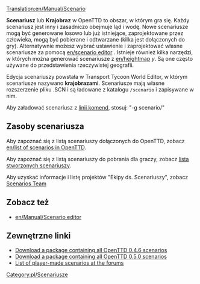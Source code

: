 [[Translation:en/Manual/Scenario]]

'''Scenariusz''' lub '''Krajobraz''' w OpenTTD to obszar, w którym gra się. Każdy scenariusz jest inny i zasadniczo obejmuje ląd i wodę. Nowe scenariusze mogą być generowane losowo lub już istniejące, zaprojektowane przez człowieka, mogą być pobierane i odtwarzane (kilka jest dołączonych do gry). Alternatywnie możesz wybrać ustawienie i zaprojektować własne scenariusze za pomocą [[en/scenario editor]]<!--[[edytora scenariuszy/Pl|edytora scenariuszy]]--> . Istnieje również kilka narzędzi, w których można generować scenariusze z [[en/heightmap]]<!--[[mapy wysokości]]-->''y''. Są one często używane do przedstawienia rzeczywistej geografii. 

Edycja scenariuszy powstała w Transport Tycoon World Editor, w którym scenariusze nazywano '''krajobrazami'''. Scenariusze mają własne rozszerzenie pliku .SCN i są ładowane z katalogu <code>/scenario</code> i zapisywane w nim.

Aby załadować scenariusz z <!--[[command line]]-->[[pl/Manual/Linia komend|linii komend]], stosuj: "-g scenario/<name>"

==Zasoby scenariusza==

Aby zapoznać się z listą scenariuszy dołączonych do OpenTTD, zobacz [[en/list of scenarios in OpenTTD]].

Aby zapoznać się z listą scenariuszy do pobrania dla graczy, zobacz <!--[[list of player-made scenarios]]--> [[pl/Archive/Lists/Lista scenariuszy|lista stworzonych scenariuszy]].

Aby uzyskać informacje i listę projektów "Ekipy ds. Scenariuszy", zobacz <!--[[Scenarios Team]]-->[[pl/Community/Scenarios/Grupa Scenarios|Scenarios Team]] 

==Zobacz też==

* [[en/Manual/Scenario editor]]

==Zewnętrzne linki==

* [http://prdownloads.sourceforge.net/openttd/openttd-0.4.6-source-scenarios.zip?download Download a package containing all OpenTTD 0.4.6 scenarios]
* [http://sourceforge.net/project/downloading.php?groupname=openttd&filename=openttd-0.5.0-scenarios.zip&use_mirror=mesh Download a package containing all OpenTTD 0.5.0 scenarios]
* [http://www.tt-forums.net/viewtopic.php?t=12481 List of player-made scenarios at the forums]

<!--[[Category:Scenarios]]-->[[Category:pl/Scenariusze]]